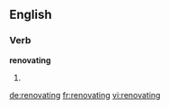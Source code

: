 ==English==

===Verb===
'''renovating'''

# {{present participle of|renovate}}

[[de:renovating]]
[[fr:renovating]]
[[vi:renovating]]